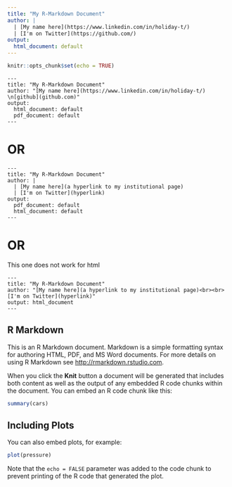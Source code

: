 ```yaml
---
title: "My R-Markdown Document"
author: |
  | [My name here](https://www.linkedin.com/in/holiday-t/)
  | [I'm on Twitter](https://github.com/)
output:
  html_document: default
---
```


```r
knitr::opts_chunk$set(echo = TRUE)
```

```
---
title: "My R-Markdown Document"
author: "[My name here](https://www.linkedin.com/in/holiday-t/)  \n[github](github.com)"
output:
  html_document: default
  pdf_document: default
---
```


# OR

```
---
title: "My R-Markdown Document"
author: |
  | [My name here](a hyperlink to my institutional page)
  | [I'm on Twitter](hyperlink)
output:
  pdf_document: default
  html_document: default
---
```

# OR

This one does not work for html

```
---
title: "My R-Markdown Document"
author: "[My name here](a hyperlink to my institutional page)<br><br>[I'm on Twitter](hyperlink)"
output: html_document
---
```

## R Markdown

This is an R Markdown document. Markdown is a simple formatting syntax for authoring HTML, PDF, and MS Word documents. For more details on using R Markdown see <http://rmarkdown.rstudio.com>.

When you click the **Knit** button a document will be generated that includes both content as well as the output of any embedded R code chunks within the document. You can embed an R code chunk like this:

```r
summary(cars)
```

## Including Plots

You can also embed plots, for example:

```r
plot(pressure)
```

Note that the `echo = FALSE` parameter was added to the code chunk to prevent printing of the R code that generated the plot.
